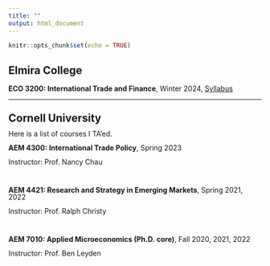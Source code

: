 ```yaml
---
title: ""
output: html_document
---
```


```r
knitr::opts_chunk$set(echo = TRUE)
```


## Elmira College

<div style="line-height: 1em;">

**ECO 3200: International Trade and Finance**, Winter 2024, [Syllabus](files/ECO3200_01_XiaoyingLiu_WI24.pdf)

---

## Cornell University

Here is a list of courses I TA'ed.

**AEM 4300: International Trade Policy**, Spring 2023

Instructor: Prof. Nancy Chau

\

**AEM 4421: Research and Strategy in Emerging Markets**, Spring 2021, 2022

Instructor: Prof. Ralph Christy

\

**AEM 7010: Applied Microeconomics (Ph.D. core)**, Fall 2020, 2021, 2022

Instructor: Prof. Ben Leyden



</div>
